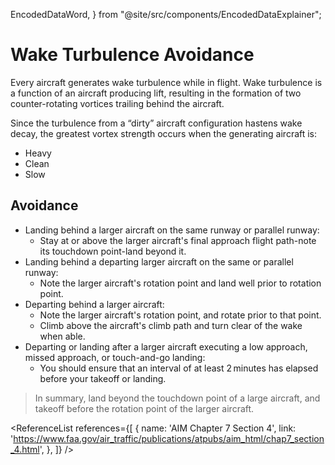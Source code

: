   EncodedDataWord,
} from "@site/src/components/EncodedDataExplainer";

# Wake Turbulence Avoidance

Every aircraft generates wake turbulence while in flight. Wake turbulence is a
function of an aircraft producing lift, resulting in the formation of two
counter-rotating vortices trailing behind the aircraft.

Since the turbulence from a “dirty” aircraft configuration hastens wake decay,
the greatest vortex strength occurs when the generating aircraft is:

- Heavy
- Clean
- Slow

## Avoidance

- Landing behind a larger aircraft on the same runway or parallel runway:
  - Stay at or above the larger aircraft's final approach flight path-note its
    touchdown point-land beyond it.
- Landing behind a departing larger aircraft on the same or parallel runway:
  - Note the larger aircraft's rotation point and land well prior to rotation
    point.
- Departing behind a larger aircraft:
  - Note the larger aircraft's rotation point, and rotate prior to that point.
  - Climb above the aircraft's climb path and turn clear of the wake when able.
- Departing or landing after a larger aircraft executing a low approach, missed
  approach, or touch-and-go landing:
  - You should ensure that an interval of at least 2 minutes has elapsed before
    your takeoff or landing.

> In summary, land beyond the touchdown point of a large aircraft, and takeoff
> before the rotation point of the larger aircraft.

<ReferenceList references={[
  {
    name: 'AIM Chapter 7 Section 4',
    link: 'https://www.faa.gov/air_traffic/publications/atpubs/aim_html/chap7_section_4.html',
  },
]} />
